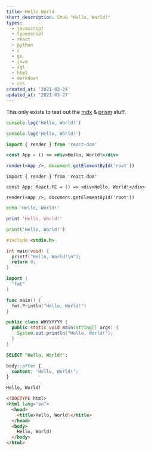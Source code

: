```yaml
---
title: Hello World
short_description: Show "Hello, World!"
types:
  - javascript
  - typescript
  - react
  - python
  - c
  - go
  - java
  - sql
  - html
  - markdown
  - css
created_at: '2021-03-24'
updated_at: '2021-03-27'
---
```


This only exists to test out the [mdx](https://mdxjs.com/) & [prism](https://prismjs.com/) stuff.

```javascript
console.log('Hello, World!')
```

```typescript
console.log('Hello, World!')
```

```jsx
import { render } from 'react-dom'

const App = () => <div>Hello, World!</div>

render(<App />, document.getElementById('root'))
```

```tsx
import { render } from 'react-dom'

const App: React.FC = () => <div>Hello, World!</div>

render(<App />, document.getElementById('root'))
```

```bash
echo 'Hello, World!'
```

```perl
print 'Hello, World!'
```

```python
print('Hello, World!')
```

```c
#include <stdio.h>

int main(void) {
  printf("Hello, World!\n");
  return 0;
}
```

```go
import (
  "fmt"
)

func main() {
  fmt.Println("Hello, World!")
}
```

```java
public class WHYYYYYY {
  public static void main(String[] args) {
    System.out.println("Hello, World!");
  }
}
```

```sql
SELECT "Hello, World!";
```

```css
body::after {
  content: 'Hello, World!';
}
```

```markdown
Hello, World!
```

```html
<!DOCTYPE html>
<html lang="en">
  <head>
    <title>Hello, World!</title>
  </head>
  <body>
    Hello, World!
  </body>
</html>
```
